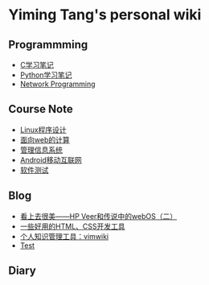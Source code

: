 = Yiming Tang's personal wiki =
==Programmming==
* [[programming/c|C学习笔记]]
* [[programming/python|Python学习笔记]]
* [[programming/network_programming|Network Programming]]
==Course Note==
* [[course/linux_course_note|Linux程序设计]]
* [[course/web_course_note|面向web的计算]]
* [[course/ims_note|管理信息系统]]
* [[course/android_note|Android移动互联网]]
* [[course/testing_note|软件测试]]
==Blog==
* [[blog/hp_veer_and_webos_2|看上去很美——HP Veer和传说中的webOS（二）]]
* [[blog/share_web_dev_tools|一些好用的HTML、CSS开发工具]]
* [[blog/vimwiki|个人知识管理工具：vimwiki]]
* [[blog/test|Test]]


==Diary==

